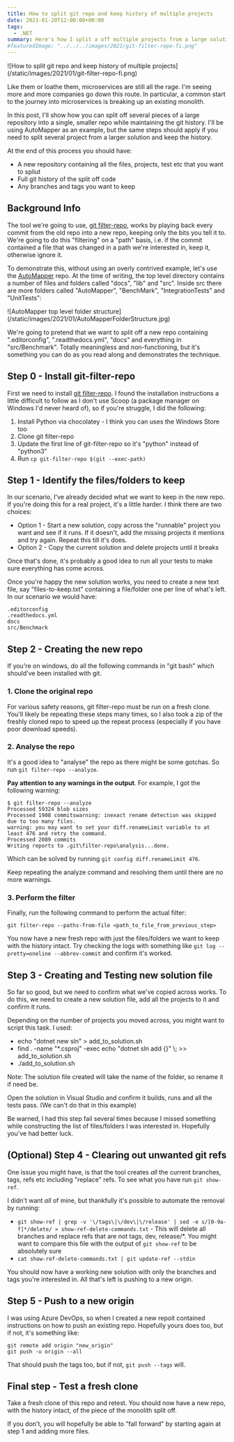 ```yaml
---
title: How to split git repo and keep history of multiple projects
date: 2021-01-20T12:00:00+00:00
tags:
  - .NET
summary: Here's how I split a off multiple projects from a large solution into a new git repository and kept the history.
#featuredImage: "../../../images/2021/git-filter-repo-fi.png"
---
```


<div style={{ display: 'flex', justifyContent: 'center' }}>
  ![How to split git repo and keep history of multiple
  projects](/static/images/2021/01/git-filter-repo-fi.png)
</div>

Like them or loathe them, microservices are still all the rage. I'm seeing more and more companies go down this route. In particular, a common start to the journey into microservices is breaking up an existing monolith.

In this post, I'll show how you can split off several pieces of a large repository into a single, smaller repo while maintaining the git history. I'll be using AutoMapper as an example, but the same steps should apply if you need to split several project from a larger solution and keep the history.

At the end of this process you should have:

- A new repository containing all the files, projects, test etc that you want to spliut
- Full git history of the split off code
- Any branches and tags you want to keep

## Background Info

The tool we're going to use, [git filter-repo](https://github.com/newren/git-filter-repo), works by playing back every commit from the old repo into a new repo, keeping only the bits you tell it to. We're going to do this "filtering" on a "path" basis, i.e. if the commit contained a file that was changed in a path we're interested in, keep it, otherwise ignore it.

To demonstrate this, without using an overly contrived example, let's use the [AutoMapper](https://github.com/AutoMapper/AutoMapper) repo. At the time of writing, the top level directory contains a number of files and folders called "docs", "lib" and "src". Inside src there are more folders called "AutoMapper", "BenchMark", "IntegrationTests" and "UnitTests":

<div style={{ display: 'flex', justifyContent: 'center' }}>
  ![AutoMapper top level folder structure](/static/images/2021/01/AutoMapperFolderStructure.jpg)
</div>

We're going to pretend that we want to split off a new repo containing ".editorconfig", ".readthedocs.yml", "docs" and everything in "src/Benchmark". Totally meaningless and non-functioning, but it's something you can do as you read along and demonstrates the technique.

## Step 0 - Install git-filter-repo

First we need to install [git filter-repo](https://github.com/newren/git-filter-repo). I found the installation instructions a little difficult to follow as I don't use Scoop (a package manager on Windows I'd never heard of), so if you're struggle, I did the following:

1. Install Python via chocolatey - I think you can uses the Windows Store too
1. Clone git filter-repo
1. Update the first line of git-filter-repo so it's "python" instead of "python3"
1. Run `cp git-filter-repo $(git --exec-path)`

## Step 1 - Identify the files/folders to keep

In our scenario, I've already decided what we want to keep in the new repo. If you're doing this for a real project, it's a little harder. I think there are two choices:

- Option 1 - Start a new solution, copy across the "runnable" project you want and see if it runs. If it doesn't, add the missing projects it mentions and try again. Repeat this till it's does.
- Option 2 - Copy the current solution and delete projects until it breaks

Once that's done, it's probably a good idea to run all your tests to make sure everything has come across.

Once you're happy the new solution works, you need to create a new text file, say "files-to-keep.txt" containing a file/folder one per line of what's left. In our scenario we would have:

```
.editorconfig
.readthedocs.yml
docs
src/Benchmark
```

## Step 2 - Creating the new repo

If you're on windows, do all the following commands in "git bash" which should've been installed with git.

### 1. Clone the original repo

For various safety reasons, git filter-repo must be run on a fresh clone. You'll likely be repeating these steps many times, so I also took a zip of the freshly cloned repo to speed up the repeat process (especially if you have poor download speeds).

### 2. Analyse the repo

It's a good idea to "analyse" the repo as there might be some gotchas. So run `git filter-repo --analyze`.

**Pay attention to any warnings in the output**. For example, I got the following warning:

```
$ git filter-repo --analyze
Processed 59324 blob sizes
Processed 1908 commitswarning: inexact rename detection was skipped due to too many files.
warning: you may want to set your diff.renameLimit variable to at least 476 and retry the command.
Processed 2089 commits
Writing reports to .git\filter-repo\analysis...done.
```

Which can be solved by running `git config diff.renameLimit 476`.

Keep repeating the analyze command and resolving them until there are no more warnings.

### 3. Perform the filter

Finally, run the following command to perform the actual filter:

```
git filter-repo --paths-from-file <path_to_file_from_previous_step>
```

You now have a new fresh repo with just the files/folders we want to keep with the history intact. Try checking the logs with something like `git log --pretty=oneline --abbrev-commit` and confirm it's worked.

## Step 3 - Creating and Testing new solution file

So far so good, but we need to confirm what we've copied across works. To do this, we need to create a new solution file, add all the projects to it and confirm it runs.

Depending on the number of projects you moved across, you might want to script this task. I used:

- echo "dotnet new sln" > add_to_solution.sh
- find . -name "\*.csproj" -exec echo "dotnet sln add {}" \\; >> add_to_solution.sh
- ./add_to_solution.sh

Note: The solution file created will take the name of the folder, so rename it if need be.

Open the solution in Visual Studio and confirm it builds, runs and all the tests pass. (We can't do that in this example)

Be warned, I had this step fail several times because I missed something while constructing the list of files/folders I was interested in. Hopefully you've had better luck.

## (Optional) Step 4 - Clearing out unwanted git refs

One issue you might have, is that the tool creates _all_ the current branches, tags, refs etc including "replace" refs. To see what you have run `git show-ref`.

I didn't want _all_ of mine, but thankfully it's possible to automate the removal by running:

- `git show-ref | grep -v '\/tags\|\/dev\|\/release' | sed -e s/[0-9a-f]*/delete/ > show-ref-delete-commands.txt` - This will delete all branches and replace refs that are not tags, dev, release/\*. You might want to compare this file with the output of `git show-ref` to be absolutely sure
- `cat show-ref-delete-commands.txt | git update-ref --stdin`

You should now have a working new solution with only the branches and tags you're interested in. All that's left is pushing to a new origin.

## Step 5 - Push to a new origin

I was using Azure DevOps, so when I created a new repoit contained instructions on how to push an existing repo. Hopefully yours does too, but if not, it's something like:

```
git remote add origin "new_origin"
git push -u origin --all
```

That should push the tags too, but if not, `git push --tags` will.

## Final step - Test a fresh clone

Take a fresh clone of this repo and retest. You should now have a new repo, with the history intact, of the piece of the monolith split off.

If you don't, you will hopefully be able to "fall forward" by starting again at step 1 and adding more files.
